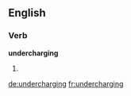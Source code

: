 ==English==

===Verb===
'''undercharging'''

# {{third-person singular of|undercharge}}

[[de:undercharging]]
[[fr:undercharging]]